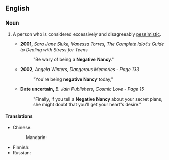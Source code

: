 ==English==

===Noun===
{{head|en|noun|head=[[negative]] [[Nancy]]}}

# {{lb|en|pejorative|informal}} A person who is considered excessively and disagreeably [[pessimistic]].
#* '''2001,''' ''Sara Jane Sluke, Vanessa Torres, The Complete Idiot's Guide to Dealing with Stress for Teens''
#*: "Be wary of being a '''Negative Nancy'''."
#* '''2002,''' ''Angela Winters, Dangerous Memories - Page 133''
#*: "You're being '''negative Nancy''' today,"
#* '''Date uncertain,''' ''B. Jain Publishers, Cosmic Love - Page 15''
#*: "Finally, if you tell a '''Negative Nancy''' about your secret plans, she might doubt that you'll get your heart's desire."

====Translations====
{{trans-top|person who is considered excessively pessimistic}}
* Chinese: 
*: Mandarin: {{t-needed|cmn}}
{{trans-mid}}
* Finnish: {{t|fi|[[negatiivinen]] [[Niilo|niilo]]}} {{qualifier|rare}}
* Russian: {{t-needed|ru}}
{{trans-bottom}}